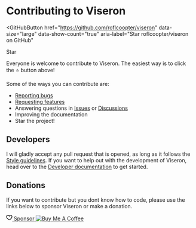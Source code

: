 # Contributing to Viseron


<GitHubButton
  href="https://github.com/roflcoopter/viseron"
  data-size="large"
  data-show-count="true"
  aria-label="Star roflcoopter/viseron on GitHub"
>
  Star
</GitHubButton>

Everyone is welcome to contribute to Viseron. The easiest way is to click the ⭐ button above!

Some of the ways you can contribute are:

- [Reporting bugs](https://github.com/roflcoopter/viseron/issues/new?labels=bug)
- [Requesting features](https://github.com/roflcoopter/viseron/issues/new?labels=enhancement)
- Answering questions in [Issues](https://github.com/roflcoopter/viseron/issues) or [Discussions](https://github.com/roflcoopter/viseron/discussions)
- Improving the documentation
- Star the project!

## Developers

I will gladly accept any pull request that is opened, as long as it follows the [Style guidelines](/docs/developers/development_environment/style_guidelines).
If you want to help out with the development of Viseron, head over to the [Developer documentation](/docs/developers) to get started.

## Donations

If you want to contribute but you dont know how to code, please use the links below to sponsor Viseron or make a donation.

<main>
  <a
    className="btn"
    aria-label="Sponsor @roflcoopter"
    target="_top"
    href="https://github.com/sponsors/roflcoopter?o=esb"
  >
    <svg
      aria-hidden="true"
      height="16"
      viewBox="0 0 16 16"
      version="1.1"
      width="16"
      data-view-component="true"
      className="octicon octicon-heart icon-sponsor mr-2"
    >
      <path
        fillRule="evenodd"
        d="M4.25 2.5c-1.336 0-2.75 1.164-2.75 3 0 2.15 1.58 4.144 3.365 5.682A20.565 20.565 0 008 13.393a20.561 20.561 0 003.135-2.211C12.92 9.644 14.5 7.65 14.5 5.5c0-1.836-1.414-3-2.75-3-1.373 0-2.609.986-3.029 2.456a.75.75 0 01-1.442 0C6.859 3.486 5.623 2.5 4.25 2.5zM8 14.25l-.345.666-.002-.001-.006-.003-.018-.01a7.643 7.643 0 01-.31-.17 22.075 22.075 0 01-3.434-2.414C2.045 10.731 0 8.35 0 5.5 0 2.836 2.086 1 4.25 1 5.797 1 7.153 1.802 8 3.02 8.847 1.802 10.203 1 11.75 1 13.914 1 16 2.836 16 5.5c0 2.85-2.045 5.231-3.885 6.818a22.08 22.08 0 01-3.744 2.584l-.018.01-.006.003h-.002L8 14.25zm0 0l.345.666a.752.752 0 01-.69 0L8 14.25z"
      ></path>
    </svg>
    <span>Sponsor</span>
  </a>
<a href="https://www.buymeacoffee.com/roflcoopter" target="_blank">
  <img
    src="https://www.buymeacoffee.com/assets/img/custom_images/orange_img.png"
    alt="Buy Me A Coffee"
    style={{
      position: "relative",
      verticalAlign: "middle",
      boxShadow: "0px 3px 2px 0px rgba(190, 190, 190, 0.5) !important",
      display: "inline-block",
    }}
  />
</a>

</main>
